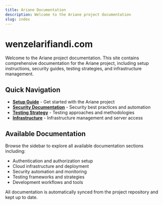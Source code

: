 ```yaml
---
title: Ariane Documentation
description: Welcome to the Ariane project documentation
slug: index
---
```








# wenzelarifiandi.com

Welcome to the Ariane project documentation. This site contains comprehensive documentation for the Ariane project, including setup instructions, security guides, testing strategies, and infrastructure management.

## Quick Navigation

- **[Setup Guide](./setup)** - Get started with the Ariane project
- **[Security Documentation](./security)** - Security best practices and automation
- **[Testing Strategy](./testing-strategy)** - Testing approaches and methodologies
- **[Infrastructure](./claude)** - Infrastructure management and server access

## Available Documentation

Browse the sidebar to explore all available documentation sections including:

- Authentication and authorization setup
- Cloud infrastructure and deployment
- Security automation and monitoring
- Testing frameworks and strategies
- Development workflows and tools

All documentation is automatically synced from the project repository and kept up to date.
